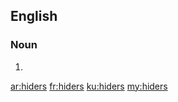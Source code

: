 ==English==

===Noun===
{{head|en|plural}}

# {{plural of|hider|lang=en|nocat=1}}

[[ar:hiders]]
[[fr:hiders]]
[[ku:hiders]]
[[my:hiders]]